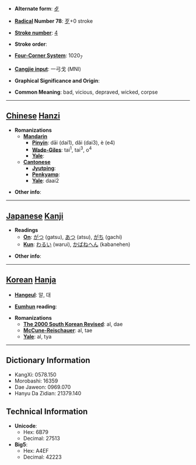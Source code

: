 * '''Alternate form''': [[歺]]

* '''[[Wiktionary:Chinese radical index| Radical]] Number 78''': [[Wiktionary:Chinese radical index 歹|歹]]+0 stroke

* '''[[Wiktionary:Chinese total strokes index|Stroke number]]''': [[Wiktionary:Chinese total strokes index 4|4]]

* '''Stroke order''': 

* '''[[Wiktionary:Chinese four corner index|Four-Corner System]]''': 1020<sub>7</sub>

* '''[[Wiktionary:Chinese Cangjie index|Cangjie input]]''': 一弓戈 (MNI)

* '''Graphical Significance and Origin''': 

* '''Common Meaning''': bad, vicious, depraved, wicked, corpse

----

== [[Chinese]] [[Hanzi]] ==

* '''Romanizations'''
** '''[[Mandarin]]'''
*** '''[[Pinyin]]''': dāi (dai1), dǎi (dai3), è (e4)
*** '''[[Wade-Giles]]''': tai<sup>1</sup>, tai<sup>3</sup>, o<sup>4</sup>
*** '''[[Yale]]''': 
** '''[[Cantonese]]'''
*** '''[[Jyutping]]''':
*** '''[[Penkyamp]]''': 
*** '''[[Yale]]''': daai2

* '''Other info''': 

----

== [[Japanese]] [[Kanji]] ==

* '''Readings'''
** '''[[On]]''': [[がつ]] (gatsu), [[あつ]] (atsu), [[がち]] (gachi)
** '''[[Kun]]''': [[わるい]] (warui), [[かばねへん]] (kabanehen)

* '''Other info''':  

----

== [[Korean]] [[Hanja]] ==

* '''[[Hangeul]]''': 알, 대

* '''[[Eumhun]] reading''': 

* '''Romanizations'''
** '''[[The 2000 South Korean Revised Romanization|The 2000 South Korean Revised]]''': al, dae
** '''[[McCune-Reischauer]]''': al, tae
** '''[[Yale]]''': al, tya

----

== Dictionary Information ==

* KangXi: 0578.150
* Morobashi: 16359
* Dae Jaweon: 0969.070
* Hanyu Da Zidian: 21379.140

== Technical Information ==

* '''Unicode''':
** Hex: 6B79
** Decimal: 27513
* '''Big5''':
** Hex: A4EF
** Decimal: 42223